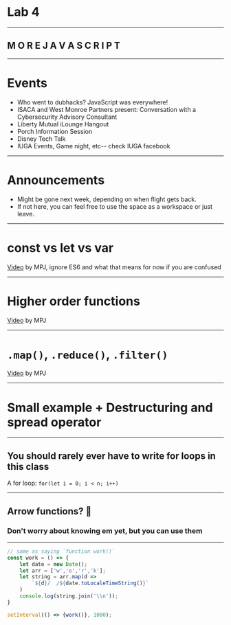 
# Lab 4
--------
## M O R E J A V A S C R I P T  

---

# Events

* Who went to dubhacks? JavaScript was everywhere!
* ISACA and West Monroe Partners present: Conversation with a Cybersecurity Advisory Consultant
* Liberty Mutual iLounge Hangout
* Porch Information Session
* Disney Tech Talk
* IUGA Events, Game night, etc-- check IUGA facebook

---

# Announcements

* Might be gone next week, depending on when flight gets back.
* If not here, you can feel free to use the space as a workspace or just leave.

---

# const vs let vs var

[Video](https://www.youtube.com/watch?v=sjyJBL5fkp8) by MPJ, ignore ES6 and what that means for now if you are confused

---

# Higher order functions

[Video](https://www.youtube.com/watch?v=BMUiFMZr7vk) by MPJ

---

# `.map()`, `.reduce()`, `.filter()`

[Video](https://www.youtube.com/watch?v=bCqtb-Z5YGQ) by MPJ

---

# Small example + Destructuring and spread operator 

---

## You should rarely ever have to write for loops in this class

A for loop: `for(let i = 0; i < n; i++)`

---

## Arrow functions? 😤

### Don't worry about knowing em yet, but you can use them

---

```javascript
// same as saying `function work()`
const work = () => {
    let date = new Date();
    let arr = ['w','o','r','k'];
    let string = arr.map(d => 
        `${d}/  /${date.toLocaleTimeString()}`
    )
    console.log(string.join('\\n'));
}

setInterval(() => {work()}, 1000);
```

<Box>
    <Timer />
</Box>